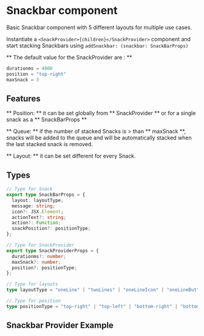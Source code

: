 
<Meta title="Components/Interface/Snackbar/Overview" />

<style>{`

`}</style>


# Snackbar component

Basic Snackbar component with 5 different layouts for multiple use cases.

Instantiate a ` <SnackProvider>{children}</SnackProvider> ` component and start stacking Snackbars using  ` addSnackbar: (snackbar: SnackBarProps) `

** The default value for the SnackProvider are : ** 

```javascript
durationms = 4000
position = "top-right"
maxSnack = 3 
```

## Features

  ** Position: ** it can be set globally from ** SnackProvider ** or for a single snack as a ** SnackBarProps **

  ** Queue: ** if the number of stacked Snacks is > than ** maxSnack **, snacks will be added to the queue and will be automatically stacked when the last stacked snack is removed.

  ** Layout: ** it can be set different for every Snack.

## Types

```typescript
// Type for Snack
export type SnackBarProps = {
  layout: layoutType;
  message: string;
  icon?: JSX.Element;
  actionText?: string;
  action?: Function;
  snackPosition?: positionType;
};

// Type for SnackProvider
export type SnackProviderProps = {
  durationms?: number;
  maxSnack?: number;
  position?: positionType;
};

// Type for layouts
type layoutType = "oneLine" | "twoLines" | "oneLineIcon" | "oneLineButton" | "twoLinesButton"

// Type for position 
type positionType = "top-right" | "top-left" | "bottom-right" | "bottom-left"
```

## Snackbar Provider Example 

<Canvas>
<Story id="components-interface-snackbar--example" />
</Canvas>
